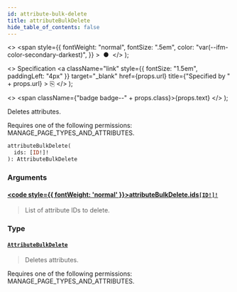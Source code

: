 ```yaml
---
id: attribute-bulk-delete
title: attributeBulkDelete
hide_table_of_contents: false
---
```


  <>
    <span
      style={{
        fontWeight: "normal",
        fontSize: ".5em",
        color: "var(--ifm-color-secondary-darkest)",
      }}
    >
      &nbsp;●&nbsp;
    </span>
  </>
);

  <>
    Specification
    <a
      className="link"
      style={{ fontSize: "1.5em", paddingLeft: "4px" }}
      target="\_blank"
      href={props.url}
      title={"Specified by " + props.url}
    >
      ⎘
    </a>
  </>
);

  <>
    <span className={"badge badge--" + props.class}>{props.text}</span>
  </>
);

Deletes attributes.

Requires one of the following permissions: MANAGE_PAGE_TYPES_AND_ATTRIBUTES.

```graphql
attributeBulkDelete(
  ids: [ID!]!
): AttributeBulkDelete
```

### Arguments

#### [<code style={{ fontWeight: 'normal' }}>attributeBulkDelete.<b>ids</b></code>](#)<Bullet />[`[ID!]!`](../../../storefront/miscellaneous/scalars/id) <Badge class="secondary" text="non-null"/> <Badge class="secondary" text="scalar"/>

> List of attribute IDs to delete.

### Type

#### [`AttributeBulkDelete`](../../../storefront/attributes/objects/attribute-bulk-delete) <Badge class="secondary" text="object"/>

> Deletes attributes.

Requires one of the following permissions: MANAGE_PAGE_TYPES_AND_ATTRIBUTES.

>
